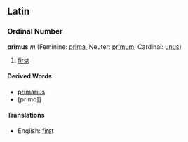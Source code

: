 ==Latin==
===Ordinal Number===
'''primus''' ''m'' (Feminine: [[prima]], Neuter: [[primum]], Cardinal: [[unus]])

#[[first]]

====Derived Words====
*[[primarius]]
*[primo]]

====Translations====
*English: [[first]]